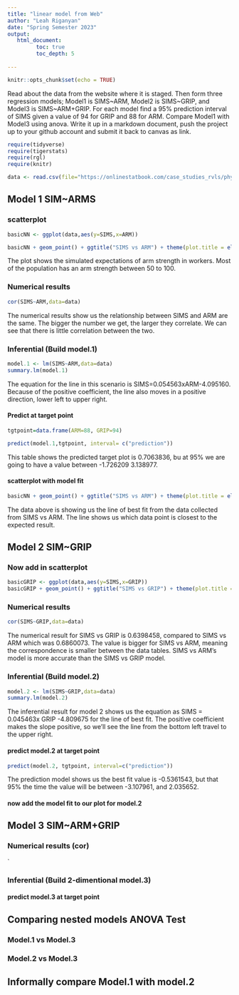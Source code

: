 ```yaml
---
title: "linear model from Web"
author: "Leah Riganyan"
date: "Spring Semester 2023"
output:
   html_document:
         toc: true
         toc_depth: 5
        
---
```


```r
knitr::opts_chunk$set(echo = TRUE)
```

Read about the data from the website where it is staged.  Then form three regression models; Model1 is SIMS~ARM, Model2 is SIMS~GRIP, and Model3 is SIMS~ARM+GRIP. For each model find a 95% prediction interval of SIMS given a value of 94  for GRIP and 88 for ARM. Compare Model1 with Model3 using anova. Write it up in a markdown document, push the project up to your github account and submit it back to canvas as link. 

 


```r
require(tidyverse)
require(tigerstats)
require(rgl)
require(knitr)

```

```r
data <- read.csv(file="https://onlinestatbook.com/case_studies_rvls/physical_strength/data.txt",sep="",header=TRUE)  

```

## Model 1 SIM~ARMS

### scatterplot

```r
basicNN <- ggplot(data,aes(y=SIMS,x=ARM))
```
```r
basicNN + geom_point() + ggtitle("SIMS vs ARM") + theme(plot.title = element_text(hjust = 0.5, size = 20))
```
   
The plot shows the simulated expectations of arm strength in workers. Most of the population has an arm strength between 50 to 100.
   

### Numerical results
```r
cor(SIMS~ARM,data=data)
```
   
The numerical results show us the relationship between SIMS and ARM are the same. The bigger the number we get, the larger they correlate. We can see that there is little correlation between the two.

### Inferential  (Build model.1)
  
```r
model.1 <- lm(SIMS~ARM,data=data)
summary.lm(model.1)
```
The equation for the line in this scenario is SIMS=0.054563xARM-4.095160. Because of the positive coefficient, the line also moves in a positive direction, lower left to upper right.

#### Predict at target point
   
```r
tgtpoint=data.frame(ARM=88, GRIP=94)

predict(model.1,tgtpoint, interval= c("prediction"))
```
   
This table shows the predicted target plot is 0.7063836, bu at 95% we are going to have a value between -1.726209 3.138977.

#### scatterplot with model fit
   
```r
basicNN + geom_point() + ggtitle("SIMS vs ARM") + theme(plot.title = element_text(hjust = 0.5, size =  20)) + geom_smooth(method=lm)
```
   
The data above is showing us the line of best fit from the data collected from SIMS vs ARM. The line shows us which data point is closest to the expected result.
   

## Model 2 SIM~GRIP

### Now add in scatterplot
```r
basicGRIP <- ggplot(data,aes(y=SIMS,x=GRIP))
basicGRIP + geom_point() + ggtitle("SIMS vs GRIP") + theme(plot.title = element_text(hjust = 0.5, size = 20))
```



### Numerical results 
```r
cor(SIMS~GRIP,data=data)
```
  
The numerical result for SIMS vs GRIP is 0.6398458, compared to SIMS vs ARM which was 0.6860073. The value is bigger for SIMS vs ARM, meaning the correspondence is smaller between the data tables. SIMS vs ARM's model is more accurate than the SIMS vs GRIP model.

### Inferential  (Build model.2)
   
```r
model.2 <- lm(SIMS~GRIP,data=data)
summary.lm(model.2)
```
   
The inferential result for model 2 shows us the equation as SIMS = 0.045463x GRIP -4.809675 for the line of best fit. The positive coefficient makes the slope positive, so we'll see the line from the bottom left travel to the upper right.
   
#### predict model.2 at target point
   
```r
predict(model.2, tgtpoint, interval=c("prediction"))
```

The prediction model shows us the best fit value is -0.5361543, but that 95% the time the value will be between -3.107961, and 2.035652.

#### now add the model fit to our plot for model.2
  


## Model 3 SIM~ARM+GRIP

### Numerical results (cor)

`
  
### Inferential  (Build 2-dimentional model.3)

#### predict model.3 at target point
  

## Comparing nested models ANOVA Test

### Model.1 vs Model.3
### Model.2 vs Model.3

## Informally compare Model.1 with model.2

